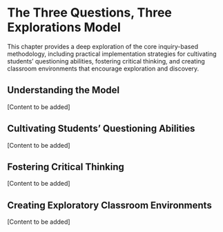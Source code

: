 # The Three Questions, Three Explorations Model

This chapter provides a deep exploration of the core inquiry-based methodology, including practical implementation strategies for cultivating students' questioning abilities, fostering critical thinking, and creating classroom environments that encourage exploration and discovery.

## Understanding the Model

[Content to be added]

## Cultivating Students' Questioning Abilities

[Content to be added]

## Fostering Critical Thinking

[Content to be added]

## Creating Exploratory Classroom Environments

[Content to be added]